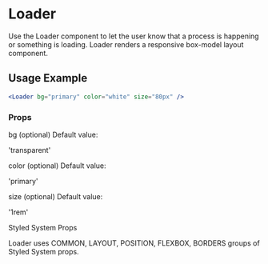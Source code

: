 # Loader

Use the Loader component to let the user know that a process is happening or something is loading. Loader renders a responsive box-model layout component.


<Loader bg="primary" color="white" size="80px" />

## Usage Example

```jsx
<Loader bg="primary" color="white" size="80px" />
```

### Props

bg
(optional)
Default value:

'transparent'

color
(optional)
Default value:

'primary'

size
(optional)
Default value:

'1rem'

Styled System Props

Loader uses COMMON, LAYOUT, POSITION, FLEXBOX, BORDERS groups of Styled System props.